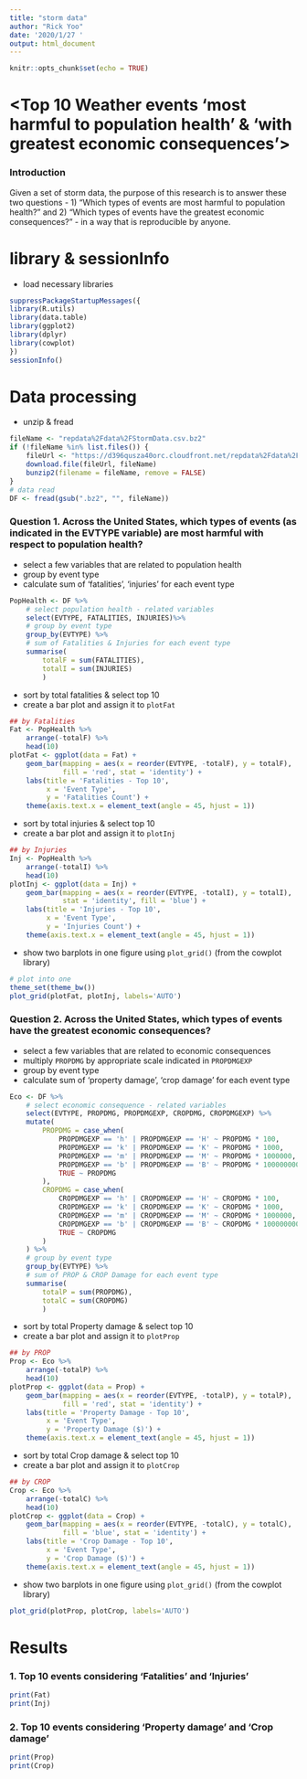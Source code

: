 ```yaml
---
title: "storm data"
author: "Rick Yoo"
date: '2020/1/27 '
output: html_document
---
```


```r
knitr::opts_chunk$set(echo = TRUE)
```

# <Top 10 Weather events 'most harmful to population health' & 'with greatest economic consequences'>
### Introduction
Given a set of storm data, the purpose of this research is to answer these two questions - 1) "Which types of events are most harmful to population health?" and 2) "Which types of events have the greatest economic consequences?" - in a way that is reproducible by anyone. 

# library & sessionInfo
- load necessary libraries
```r
suppressPackageStartupMessages({
library(R.utils)
library(data.table)
library(ggplot2)
library(dplyr)
library(cowplot)
})
sessionInfo()
```

# Data processing
 - unzip & fread
```r
fileName <- "repdata%2Fdata%2FStormData.csv.bz2"
if (!fileName %in% list.files()) {
    fileUrl <- "https://d396qusza40orc.cloudfront.net/repdata%2Fdata%2FStormData.csv.bz2"
    download.file(fileUrl, fileName)
    bunzip2(filename = fileName, remove = FALSE)
}
# data read
DF <- fread(gsub(".bz2", "", fileName))
```

### Question 1. Across the United States, which types of events (as indicated in the \color{red}{\verb|EVTYPE|}EVTYPE variable) are most harmful with respect to population health?
 - select a few variables that are related to population health
 - group by event type
 - calculate sum of 'fatalities', 'injuries' for each event type
```r
PopHealth <- DF %>% 
    # select population health - related variables
    select(EVTYPE, FATALITIES, INJURIES)%>%
    # group by event type 
    group_by(EVTYPE) %>% 
    # sum of Fatalities & Injuries for each event type
    summarise(
    	totalF = sum(FATALITIES), 
    	totalI = sum(INJURIES)
    	)
```
 - sort by total fatalities & select top 10
 - create a bar plot and assign it to `plotFat`
```r
## by Fatalities
Fat <- PopHealth %>%
    arrange(-totalF) %>%
    head(10)
plotFat <- ggplot(data = Fat) +
	geom_bar(mapping = aes(x = reorder(EVTYPE, -totalF), y = totalF), 
	         fill = 'red', stat = 'identity') +
    labs(title = 'Fatalities - Top 10', 
         x = 'Event Type',
         y = 'Fatalities Count') +
    theme(axis.text.x = element_text(angle = 45, hjust = 1))
```
 - sort by total injuries & select top 10
 - create a bar plot and assign it to `plotInj`
```r
## by Injuries
Inj <- PopHealth %>%
    arrange(-totalI) %>%
    head(10)
plotInj <- ggplot(data = Inj) +
	geom_bar(mapping = aes(x = reorder(EVTYPE, -totalI), y = totalI), 
	         stat = 'identity', fill = 'blue') +
    labs(title = 'Injuries - Top 10', 
         x = 'Event Type',
         y = 'Injuries Count') +
    theme(axis.text.x = element_text(angle = 45, hjust = 1))
```
 - show two barplots in one figure using `plot_grid()` (from the cowplot library)
```r
# plot into one
theme_set(theme_bw())
plot_grid(plotFat, plotInj, labels='AUTO')
```

### Question 2. Across the United States, which types of events have the greatest economic consequences?
 - select a few variables that are related to economic consequences
 - multiply `PROPDMG` by appropriate scale indicated in `PROPDMGEXP`
 - group by event type
 - calculate sum of 'property damage', 'crop damage' for each event type
```r
Eco <- DF %>% 
    # select economic consequence - related variables
    select(EVTYPE, PROPDMG, PROPDMGEXP, CROPDMG, CROPDMGEXP) %>%
    mutate(
        PROPDMG = case_when(
            PROPDMGEXP == 'h' | PROPDMGEXP == 'H' ~ PROPDMG * 100,
            PROPDMGEXP == 'k' | PROPDMGEXP == 'K' ~ PROPDMG * 1000,
            PROPDMGEXP == 'm' | PROPDMGEXP == 'M' ~ PROPDMG * 1000000,
            PROPDMGEXP == 'b' | PROPDMGEXP == 'B' ~ PROPDMG * 1000000000,
            TRUE ~ PROPDMG
        ), 
        CROPDMG = case_when(
            CROPDMGEXP == 'h' | CROPDMGEXP == 'H' ~ CROPDMG * 100,
            CROPDMGEXP == 'k' | CROPDMGEXP == 'K' ~ CROPDMG * 1000,
            CROPDMGEXP == 'm' | CROPDMGEXP == 'M' ~ CROPDMG * 1000000,
            CROPDMGEXP == 'b' | CROPDMGEXP == 'B' ~ CROPDMG * 1000000000,
            TRUE ~ CROPDMG
        )
    ) %>%
    # group by event type 
    group_by(EVTYPE) %>% 
    # sum of PROP & CROP Damage for each event type
    summarise(
    	totalP = sum(PROPDMG), 
    	totalC = sum(CROPDMG)
    	)
```
 - sort by total Property damage & select top 10
 - create a bar plot and assign it to `plotProp`
```r
## by PROP
Prop <- Eco %>%
    arrange(-totalP) %>%
    head(10)
plotProp <- ggplot(data = Prop) +
	geom_bar(mapping = aes(x = reorder(EVTYPE, -totalP), y = totalP), 
	         fill = 'red', stat = 'identity') +
    labs(title = 'Property Damage - Top 10', 
         x = 'Event Type',
         y = 'Property Damage ($)') +
    theme(axis.text.x = element_text(angle = 45, hjust = 1))
```
 - sort by total Crop damage & select top 10
 - create a bar plot and assign it to `plotCrop`
```r
## by CROP
Crop <- Eco %>%
    arrange(-totalC) %>%
    head(10)
plotCrop <- ggplot(data = Crop) +
	geom_bar(mapping = aes(x = reorder(EVTYPE, -totalC), y = totalC), 
	         fill = 'blue', stat = 'identity') +
    labs(title = 'Crop Damage - Top 10', 
         x = 'Event Type',
         y = 'Crop Damage ($)') +
    theme(axis.text.x = element_text(angle = 45, hjust = 1))
```
 - show two barplots in one figure using `plot_grid()` (from the cowplot library)
```r
plot_grid(plotProp, plotCrop, labels='AUTO')
```

# Results
### 1. Top 10 events considering 'Fatalities' and 'Injuries'
```r
print(Fat)
print(Inj)
```
### 2. Top 10 events considering 'Property damage' and 'Crop damage'
```r
print(Prop)
print(Crop)
```


